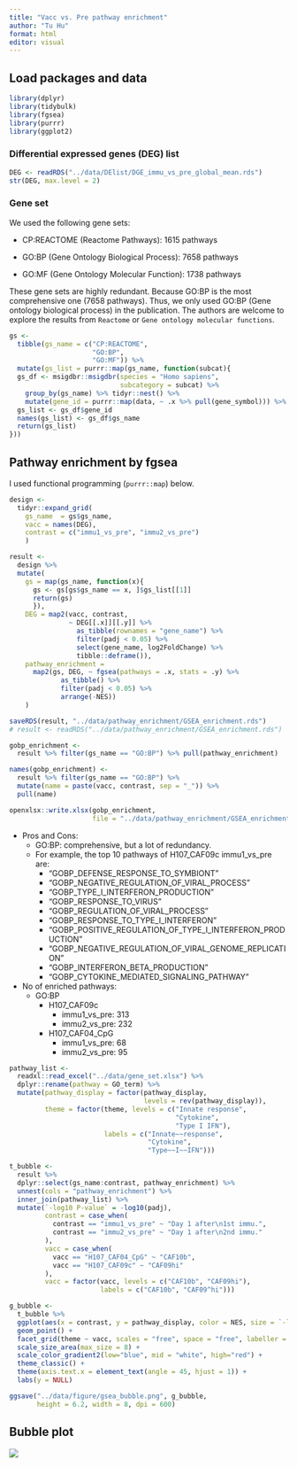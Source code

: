 ```yaml
---
title: "Vacc vs. Pre pathway enrichment"
author: "Tu Hu"
format: html
editor: visual
---
```


## Load packages and data

```r
library(dplyr)
library(tidybulk)
library(fgsea)
library(purrr)
library(ggplot2)
```

### Differential expressed genes (DEG) list

```r
DEG <- readRDS("../data/DElist/DGE_immu_vs_pre_global_mean.rds")
str(DEG, max.level = 2)
```

### Gene set

We used the following gene sets:

-   CP:REACTOME (Reactome Pathways): 1615 pathways

-   GO:BP (Gene Ontology Biological Process): 7658 pathways

-   GO:MF (Gene Ontology Molecular Function): 1738 pathways

These gene sets are highly redundant. Because GO:BP is the most comprehensive one (7658 pathways). Thus, we only used GO:BP (Gene ontology biological process) in the publication. The authors are welcome to explore the results from `Reactome` or `Gene ontology molecular functions`.

```r
gs <- 
  tibble(gs_name = c("CP:REACTOME", 
                     "GO:BP", 
                     "GO:MF")) %>% 
  mutate(gs_list = purrr::map(gs_name, function(subcat){
  gs_df <- msigdbr::msigdbr(species = "Homo sapiens", 
                            subcategory = subcat) %>% 
    group_by(gs_name) %>% tidyr::nest() %>% 
    mutate(gene_id = purrr::map(data, ~ .x %>% pull(gene_symbol))) %>% select(-data)
  gs_list <- gs_df$gene_id
  names(gs_list) <- gs_df$gs_name
  return(gs_list)
}))
```

## Pathway enrichment by fgsea

I used functional programming (`purrr::map`) below.

```r
design <- 
  tidyr::expand_grid(
    gs_name  = gs$gs_name, 
    vacc = names(DEG),
    contrast = c("immu1_vs_pre", "immu2_vs_pre")
    )

result <- 
  design %>% 
  mutate(
    gs = map(gs_name, function(x){
      gs <- gs[gs$gs_name == x, ]$gs_list[[1]]
      return(gs)
      }),
    DEG = map2(vacc, contrast, 
               ~ DEG[[.x]][[.y]] %>% 
                 as_tibble(rownames = "gene_name") %>% 
                 filter(padj < 0.05) %>% 
                 select(gene_name, log2FoldChange) %>% 
                 tibble::deframe()),
    pathway_enrichment =
      map2(gs, DEG, ~ fgsea(pathways = .x, stats = .y) %>% 
             as_tibble() %>% 
             filter(padj < 0.05) %>% 
             arrange(-NES)) 
    )

saveRDS(result, "../data/pathway_enrichment/GSEA_enrichment.rds")
# result <- readRDS("../data/pathway_enrichment/GSEA_enrichment.rds")

gobp_enrichment <- 
  result %>% filter(gs_name == "GO:BP") %>% pull(pathway_enrichment)

names(gobp_enrichment) <- 
  result %>% filter(gs_name == "GO:BP") %>% 
  mutate(name = paste(vacc, contrast, sep = "_")) %>% 
  pull(name)

openxlsx::write.xlsx(gobp_enrichment, 
                     file = "../data/pathway_enrichment/GSEA_enrichment_gobp.xlsx")
```

-   Pros and Cons:
    -   GO:BP: comprehensive, but a lot of redundancy.
    -   For example, the top 10 pathways of H107_CAF09c immu1_vs_pre are:
        -   "GOBP_DEFENSE_RESPONSE_TO_SYMBIONT"
        -   "GOBP_NEGATIVE_REGULATION_OF_VIRAL_PROCESS"
        -   "GOBP_TYPE_I\_INTERFERON_PRODUCTION"
        -   "GOBP_RESPONSE_TO_VIRUS"
        -   "GOBP_REGULATION_OF_VIRAL_PROCESS"
        -   "GOBP_RESPONSE_TO_TYPE_I\_INTERFERON"
        -   "GOBP_POSITIVE_REGULATION_OF_TYPE_I\_INTERFERON_PRODUCTION"
        -   "GOBP_NEGATIVE_REGULATION_OF_VIRAL_GENOME_REPLICATION"
        -   "GOBP_INTERFERON_BETA_PRODUCTION"
        -   "GOBP_CYTOKINE_MEDIATED_SIGNALING_PATHWAY"
-   No of enriched pathways:
    -   GO:BP
        -   H107_CAF09c
            -   immu1_vs_pre: 313
            -   immu2_vs_pre: 232
        -   H107_CAF04_CpG
            -   immu1_vs_pre: 68
            -   immu2_vs_pre: 95

```r
pathway_list <- 
  readxl::read_excel("../data/gene_set.xlsx") %>% 
  dplyr::rename(pathway = GO_term) %>% 
  mutate(pathway_display = factor(pathway_display, 
                                  levels = rev(pathway_display)),
         theme = factor(theme, levels = c("Innate response",
                                          "Cytokine",
                                          "Type I IFN"),
                        labels = c("Innate~~response",
                                   "Cytokine",
                                   "Type~~I~~IFN")))
```

```r
t_bubble <- 
  result %>% 
  dplyr::select(gs_name:contrast, pathway_enrichment) %>% 
  unnest(cols = "pathway_enrichment") %>% 
  inner_join(pathway_list) %>% 
  mutate(`-log10 P-value` = -log10(padj),
         contrast = case_when(
           contrast == "immu1_vs_pre" ~ "Day 1 after\n1st immu.",
           contrast == "immu2_vs_pre" ~ "Day 1 after\n2nd immu."
         ),
         vacc = case_when(
           vacc == "H107_CAF04_CpG" ~ "CAF10b",
           vacc == "H107_CAF09c" ~ "CAF09hi"
         ),
         vacc = factor(vacc, levels = c("CAF10b", "CAF09hi"),
                       labels = c("CAF10b", "CAF09^hi")))

g_bubble <- 
  t_bubble %>% 
  ggplot(aes(x = contrast, y = pathway_display, color = NES, size = `-log10 P-value`)) +
  geom_point() +
  facet_grid(theme ~ vacc, scales = "free", space = "free", labeller = label_parsed) +
  scale_size_area(max_size = 8) + 
  scale_color_gradient2(low="blue", mid = "white", high="red") +
  theme_classic() +
  theme(axis.text.x = element_text(angle = 45, hjust = 1)) +
  labs(y = NULL)

ggsave("../data/figure/gsea_bubble.png", g_bubble, 
       height = 6.2, width = 8, dpi = 600)
```

## Bubble plot

![](images/gsea_bubble.png){fig-align="center"}
